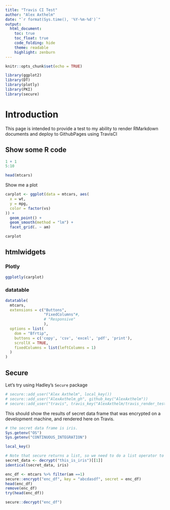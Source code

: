 ```yaml
---
title: "Travis CI Test"
author: "Alex Axthelm"
date: "`r format(Sys.time(), '%Y-%m-%d')`"
output:
  html_document:
    toc: true
    toc_float: true
    code_folding: hide
    theme: readable
    highlight: zenburn
---
```


```r
knitr::opts_chunk$set(echo = TRUE)
```

```r
library(ggplot2)
library(DT)
library(plotly)
library(PKI)
library(secure)
```



# Introduction
This page is intended to provide a test to my ability to render RMarkdown documents and deploy to GithubPages using TravisCI

## Show some R code
```r
1 + 1
5:10
```

```r
head(mtcars)
```

Show me a plot
```r
carplot <- ggplot(data = mtcars, aes(
  x = wt,
  y = mpg,
  color = factor(vs)
)) +
  geom_point() +
  geom_smooth(method = "lm") +
  facet_grid(. ~ am)
```

```r
carplot
```

## htmlwidgets
### Plotly
```r
ggplotly(carplot)
```

### datatable
```r
datatable(
  mtcars,
  extensions = c("Buttons",
                 "FixedColumns"#,
                 # "Responsive"
                 ),
  options = list(
    dom = "Bfrtip",
    buttons = c('copy', 'csv', 'excel', 'pdf', 'print'),
    scrollX = TRUE,
    fixedColumns = list(leftColumns = 1)
  )
)
```

## Secure
Let's try using Hadley's `Secure` package

```r
# secure::add_user("Alex Axthelm", local_key())
# secure::add_user("AlexAxthelm_gh", github_key("AlexAxthelm"))
# secure::add_user("travis", travis_key("AlexAxthelm/travis_render_test"))
```

This should show the results of secret data frame that was encrypted on a development machine, and rendered here on Travis.
```r
# the secret data frame is iris.
Sys.getenv("OS")
Sys.getenv("CONTINUOUS_INTEGRATION")

local_key()

# Note that secure returns a list, so we need to do a list operator to get the actual data.
secret_data <- decrypt("this_is_iris")[[1]]
identical(secret_data, iris)
```

```r
enc_df <- mtcars %>% filter(am ==1)
secure::encrypt("enc_df", key = "abcdasdf", secret = enc_df)
head(enc_df)
remove(enc_df)
try(head(enc_df))
```

```r
secure::decrypt("enc_df")
```



